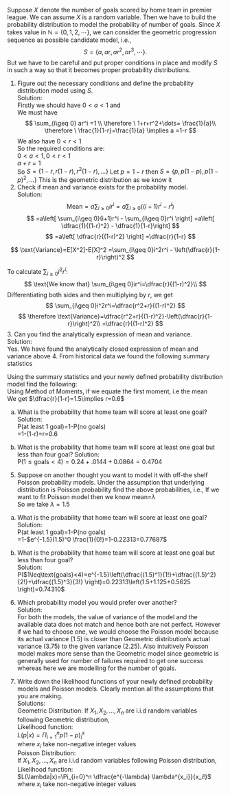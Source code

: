 Suppose $X$ denote the number of goals scored by home team in premier league. We can assume $X$ is a random variable. Then we have to build the probability distribution to model the probability of number of goals. Since $X$ takes value in $\mathbb{N}=\{0,1,2,\cdots\}$, we can consider the geometric progression sequence as possible candidate model, i.e.,
$$
S=\{a,ar,ar^2,ar^{3},\cdots\}.
$$
But we have to be careful and put proper conditions in place and modify $S$ in such a way so that it becomes proper probability distributions. 

1. Figure out the necessary conditions and define the probability distribution model using $S$.  
Solution:  
Firstly we should have $0<a<1$ and  
We must have  
$$
\sum_{i\geq 0} ar^i =1 \\
\therefore \  1+r+r^2+\dots= \frac{1}{a}\\ 
\therefore \  \frac{1}{1-r}=\frac{1}{a} \implies a =1-r  
$$
We also have $0<r<1$  
So the required conditions are:  
$0<a<1,0<r<1$  
$a+r=1$  
So $S=\{1-r,r(1-r),r^2(1-r),\dots \}$
Let $p=1-r$ then $S=\{p,p(1-p),p(1-p)^2,\dots \}$
This is the geometric distribution as we know it
2. Check if mean and variance exists for the probability model.  
Solution:  
$$
\text{Mean}=a\sum_{i\geq 0}ir^i=a\sum_{i \geq 0}\left( (i+1)r^i - r^i \right)
$$
$$
=a\left[ \sum_{i\geq 0}(i+1)r^i - \sum_{i\geq 0}r^i \right]
=a\left[ \dfrac{1}{(1-r)^2} - \dfrac{1}{1-r}\right]
$$
$$
=a\left[ \dfrac{r}{(1-r)^2} \right]
=\dfrac{r}{1-r}
$$

$$
\text{Variance}=E[X^2]-E[X]^2
=\sum_{i\geq 0}i^2r^i - \left(\dfrac{r}{1-r}\right)^2
$$

To calculate $\sum_{i\geq 0}i^2r^i$:  
$$
\text{We know that} \sum_{i\geq 0}ir^i=\dfrac{r}{(1-r)^2}\\
$$
Differentiating both sides and then multiplying by $r$, we get
$$
\sum_{i\geq 0}i^2r^i=\dfrac{r^2+r}{(1-r)^2}
$$
$$
\therefore \text{Variance}=\dfrac{r^2+r}{(1-r)^2}-\left(\dfrac{r}{1-r}\right)^2\\
=\dfrac{r}{(1-r)^2}
$$
3. Can you find the analytically expression of mean and variance.  
Solution:  
Yes. We have found the analytically closed expression of mean and variance above
4. From historical data we found the following summary statistics
\begin{table}[ht]
\centering
     \begin{tabular}{c|c|c|c}\hline
     mean &  median & variance & total number of matches\\ \hline
     1.5 & 1 & 2.25 & 380\\ \hline
     \end{tabular}
\end{table}
Using the summary statistics and your newly defined probability distribution model find the following:  
Using Method of Moments, if we equate the first moment, i.e the mean  
We get $\dfrac{r}{1-r}=1.5\implies r=0.6$

 a. What is the probability that home team will score at least one goal?  
 Solution:  
 P(at least 1 goal)=1-P(no goals)  
 =1-(1-r)=r=0.6
 
 b. What is the probability that home team will score at least one goal but less than four goal?
  Solution:  
  P($1\leq\text{goals}<4)=0.24+.0144+0.0864=0.4704$
  
5. Suppose on another thought you want to model it with off-the shelf Poisson probability models. Under the assumption that underlying distribution is Poisson probability find the above probabilities, i.e.,
If we want to fit Poisson model then we know mean=$\lambda$  
So we take $\lambda=1.5$  

 a. What is the probability that home team will score at least one goal?  
 Solution:  
 P(at least 1 goal)=1-P(no goals)  
 =1-$e^{-1.5}(1.5)^0 \frac{1}{0!}=1-0.22313=0.77687$  
 
 b. What is the probability that home team will score at least one goal but less than four goal?  
 Solution:  
 P($1\leq\text{goals}<4)=e^{-1.5}\left(\dfrac{(1.5)^1}{1!}+\dfrac{(1.5)^2}{2!}+\dfrac{(1.5)^3}{3!} \right)=0.22313\left(1.5+1.125+0.5625 \right)=0.74310$
6. Which probability model you would prefer over another?  
Solution:  
For both the models, the value of variance of the model and the available data does not match and hence both are not perfect. However if we had to choose one, we would choose the Poisson model because its actual variance (1.5) is closer than Geometric distribution's actual variance (3.75) to the given variance (2.25). Also intuitively Poisson model makes more sense than the Geometric model since geometric is generally used for number of failures required to get one success whereas here we are modelling for the number of goals.  

7. Write down the likelihood functions of your newly defined probability models and Poisson models. Clearly mention all the assumptions that you are making.  
Solutions:  
Geometric Distribution:
If $X_1,X_2,...,X_n$ are i.i.d random variables following Geometric distribution,  
Likelihood function:  
$L(p|x)=\Pi_{i=1}^n p(1-p)^x_i$  
where $x_i$ take non-negative integer values  
Poisson Distribution:  
If $X_1,X_2,...,X_n$ are i.i.d random variables following Poisson distribution,  
Likelihood function:  
$L(\lambda|x)=\Pi_{i=0}^n \dfrac{e^{-\lambda} \lambda^{x_i}}{x_i!}$
where $x_i$ take non-negative integer values
